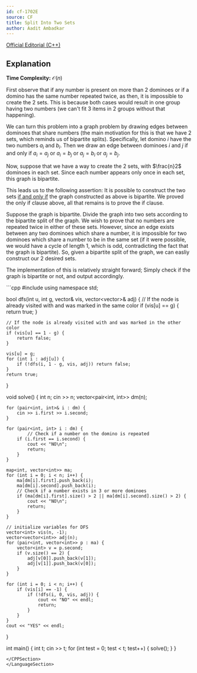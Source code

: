 ```yaml
---
id: cf-1702E
source: CF
title: Split Into Two Sets
author: Aadit Ambadkar
---
```


[Official Editorial (C++)](https://codeforces.com/blog/entry/104763)

## Explanation

**Time Complexity:** $\mathcal{O}(n)$

First observe that if any number is present on more than 2 dominoes or if a domino has the same number repeated twice, as then,
it is impossible to create the 2 sets. This is because both cases would result in one group having two numbers (we can't fit 3 items in 2 groups without
that happening).

We can turn this problem into
a graph problem by drawing edges between dominoes that share numbers (the main motivation for this is that we have 2 sets, which reminds us of bipartite splits). Specifically, let domino $i$ have the two numbers 
$a_i$ and $b_i$. Then we draw an edge between dominoes $i$ and $j$ if and only if $a_i = a_j$ or $a_i = b_j$ or $a_j = b_i$
or $a_j = b_j$.

Now, suppose that we have a way to create the 2 sets, with $\frac{n}2$ dominoes in each set.
Since each number appears only once in each set, this graph is bipartite.

This leads us to the following assertion: It is possible to construct the two sets
[if and only if](https://artofproblemsolving.com/wiki/index.php/Iff) the graph constructed as above is bipartite. We proved
the only if clause above, all that remains is to prove the if clause.

Suppose the graph is bipartite. Divide the graph into two sets according to the bipartite split of the graph. We wish to prove
that no numbers are repeated twice in either of these sets. However, since an edge exists between any two dominoes which share
a number, it is impossible for two dominoes which share a number to be in the same set (if it were possible, we would have a
cycle of length 1, which is odd, contradicting the fact that the graph is bipartite). So, given a bipartite split of the graph,
we can easliy construct our 2 desired sets.

The implementation of this is relatively straight forward; Simply check if the graph is bipartite or not, and output accordingly.

<LanguageSection>
<CPPSection>
```cpp
#include <bits/stdc++.h>
using namespace std;

bool dfs(int u, int g, vector<int>& vis, vector<vector<int>>& adj) {
	// If the node is already visited with and was marked in the same color
	if (vis[u] == g) {
		return true;
	}
    
	// If the node is already visited with and was marked in the other color
	if (vis[u] == 1 - g) {
		return false;
	}
    
	vis[u] = g; 
	for (int i : adj[u]) {
		if (!dfs(i, 1 - g, vis, adj)) return false; 
	}
	return true;
}

void solve() {
	int n; 
	cin >> n;
	vector<pair<int, int>> dm(n);
    
	for (pair<int, int>& i : dm) {
		cin >> i.first >> i.second;
	}
		
	for (pair<int, int> i : dm) {
        	// Check if a number on the domino is repeated
		if (i.first == i.second) {
			cout << "NO\n";
			return;
		}
	}

	map<int, vector<int>> ma;
	for (int i = 0; i < n; i++) {
		ma[dm[i].first].push_back(i);
		ma[dm[i].second].push_back(i);
		// Check if a number exists in 3 or more dominoes
		if (ma[dm[i].first].size() > 2 || ma[dm[i].second].size() > 2) {
			cout << "NO\n";
			return;
		}
	}

	// initialize variables for DFS
	vector<int> vis(n, -1);
	vector<vector<int>> adj(n);
	for (pair<int, vector<int>> p : ma) {
		vector<int> v = p.second;
		if (v.size() == 2) {
			adj[v[0]].push_back(v[1]);
			adj[v[1]].push_back(v[0]);
		}
	}
	
	for (int i = 0; i < n; i++) {
		if (vis[i] == -1) {
			if (!dfs(i, 0, vis, adj)) {
				cout << "NO" << endl;
				return;
			}
		}
	}
	cout << "YES" << endl;
}

int main() {
	int t; 
	cin >> t; 
	for (int test = 0; test < t; test++) {
		solve();
	}
}
```
</CPPSection>
</LanguageSection>
